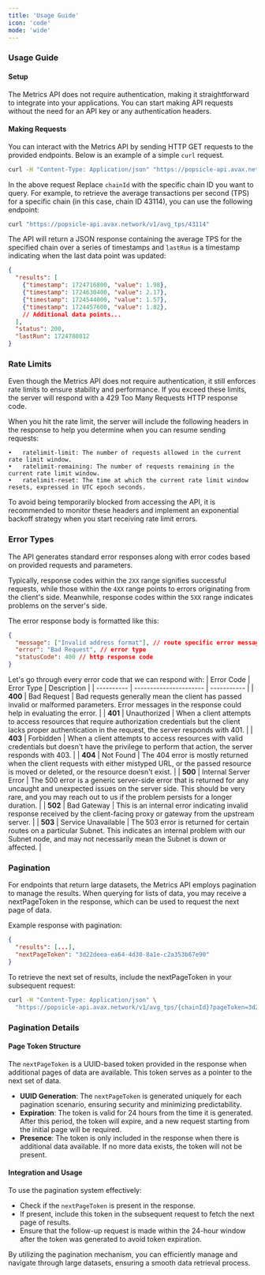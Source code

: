 ```yaml
---
title: 'Usage Guide'
icon: 'code'
mode: 'wide'
---
```


### Usage Guide

#### Setup
The Metrics API does not require authentication, making it straightforward to integrate into your applications. You can start making API requests without the need for an API key or any authentication headers.

#### Making Requests
You can interact with the Metrics API by sending HTTP GET requests to the provided endpoints. Below is an example of a simple `curl` request.

```bash
curl -H "Content-Type: Application/json" "https://popsicle-api.avax.network/v1/avg_tps/{chainId}"
```


In the above request Replace `chainId` with the specific chain ID you want to query. For example, to retrieve the average transactions per second (TPS) for a specific chain (in this case, chain ID 43114), you can use the following endpoint:
``` bash
curl "https://popsicle-api.avax.network/v1/avg_tps/43114"
```
The API will return a JSON response containing the average TPS for the specified chain over a series of timestamps and `lastRun` is a timestamp indicating when the last data point was updated:

```json
{
  "results": [
    {"timestamp": 1724716800, "value": 1.98},
    {"timestamp": 1724630400, "value": 2.17},
    {"timestamp": 1724544000, "value": 1.57},
    {"timestamp": 1724457600, "value": 1.82},
    // Additional data points...
  ],
  "status": 200,
  "lastRun": 1724780812
}
```

### Rate Limits ###

Even though the Metrics API does not require authentication, it still enforces rate limits to ensure stability and performance. If you exceed these limits, the server will respond with a 429 Too Many Requests HTTP response code.

  When you hit the rate limit, the server will include the following headers in the response to help you determine when you can resume sending requests:

	•	ratelimit-limit: The number of requests allowed in the current rate limit window.
	•	ratelimit-remaining: The number of requests remaining in the current rate limit window.
	•	ratelimit-reset: The time at which the current rate limit window resets, expressed in UTC epoch seconds.

  To avoid being temporarily blocked from accessing the API, it is recommended to monitor these headers and implement an exponential backoff strategy when you start receiving rate limit errors.

  ### Error Types ###
  The API generates standard error responses along with error codes based on provided requests and parameters.

  Typically, response codes within the `2XX` range signifies successful requests, while those within the `4XX` range points to errors originating from the client's side. Meanwhile, response codes within the `5XX` range indicates problems on the server's side.

  The error response body is formatted like this:
  ```json
  {
    "message": ["Invalid address format"], // route specific error message
    "error": "Bad Request", // error type
    "statusCode": 400 // http response code
  }
  ```

  Let's go through every error code that we can respond with:
  | Error Code | Error Type             | Description |
  | ---------- | ---------------------- | ----------- |
  | **400**    | Bad Request            | Bad requests generally mean the client has passed invalid or malformed parameters. Error messages in the response could help in evaluating the error. |
  | **401**    | Unauthorized           | When a client attempts to access resources that require authorization credentials but the client lacks proper authentication in the request, the server responds with 401. |
  | **403**    | Forbidden              | When a client attempts to access resources with valid credentials but doesn't have the privilege to perform that action, the server responds with 403. |
  | **404**    | Not Found              | The 404 error is mostly returned when the client requests with either mistyped URL, or the passed resource is moved or deleted, or the resource doesn't exist. |
  | **500**    | Internal Server Error   | The 500 error is a generic server-side error that is returned for any uncaught and unexpected issues on the server side. This should be very rare, and you may reach out to us if the problem persists for a longer duration. |
  | **502**    | Bad Gateway            | This is an internal error indicating invalid response received by the client-facing proxy or gateway from the upstream server. |
  | **503**    | Service Unavailable    | The 503 error is returned for certain routes on a particular Subnet. This indicates an internal problem with our Subnet node, and may not necessarily mean the Subnet is down or affected. |

### Pagination ###

  For endpoints that return large datasets, the Metrics API employs pagination to manage the results. When querying for lists of data, you may receive a nextPageToken in the response, which can be used to request the next page of data.

  Example response with pagination:
  ```json
  {
    "results": [...],
    "nextPageToken": "3d22deea-ea64-4d30-8a1e-c2a353b67e90"
  }
  ```
To retrieve the next set of results, include the nextPageToken in your subsequent request:
```bash
curl -H "Content-Type: Application/json" \
  "https://popsicle-api.avax.network/v1/avg_tps/{chainId}?pageToken=3d22deea-ea64-4d30-8a1e-c2a353b67e90"
```
### Pagination Details

#### Page Token Structure
The `nextPageToken` is a UUID-based token provided in the response when additional pages of data are available. This token serves as a pointer to the next set of data.

- **UUID Generation**: The `nextPageToken` is generated uniquely for each pagination scenario, ensuring security and minimizing predictability.
- **Expiration**: The token is valid for 24 hours from the time it is generated. After this period, the token will expire, and a new request starting from the initial page will be required.
- **Presence**: The token is only included in the response when there is additional data available. If no more data exists, the token will not be present.

#### Integration and Usage
To use the pagination system effectively:
- Check if the `nextPageToken` is present in the response.
- If present, include this token in the subsequent request to fetch the next page of results.
- Ensure that the follow-up request is made within the 24-hour window after the token was generated to avoid token expiration.

By utilizing the pagination mechanism, you can efficiently manage and navigate through large datasets, ensuring a smooth data retrieval process.
